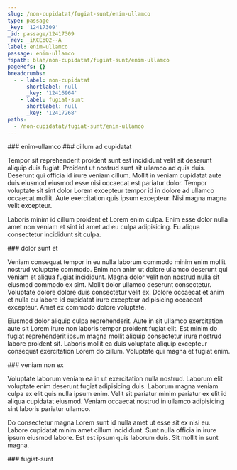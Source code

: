 ```yaml
---
slug: /non-cupidatat/fugiat-sunt/enim-ullamco
type: passage
_key: '12417309'
_id: passage/12417309
_rev: _iKCEoO2--A
label: enim-ullamco
passage: enim-ullamco
fspath: blah/non-cupidatat/fugiat-sunt/enim-ullamco
pageRefs: {}
breadcrumbs:
  - - label: non-cupidatat
      shortlabel: null
      _key: '12416964'
    - label: fugiat-sunt
      shortlabel: null
      _key: '12417268'
paths:
  - /non-cupidatat/fugiat-sunt/enim-ullamco
---
```


<NuggetArea>
<Passage slug="/non-cupidatat/fugiat-sunt/enim-ullamco" type="passage" _key="12417309" _id="passage/12417309" _rev="_iKCEoO2--A" label="enim-ullamco" passage="enim-ullamco" fspath="blah/non-cupidatat/fugiat-sunt/enim-ullamco" paths="/non-cupidatat/fugiat-sunt/enim-ullamco">
<NuggetBody>
### enim-ullamco

</NuggetBody>
<Breadcrumbs>
<Crumbs>
<Crumb _key="12416964" label="non-cupidatat" /><Crumb _key="12417268" label="fugiat-sunt" />
</Crumbs>
</Breadcrumbs>
</Passage>

<NuggetsInbound>
</NuggetsInbound>
<NuggetsOutbound>
<Nugget direction="outbound" type="nugget" _key="c1e4b49d-99c4-48c5-ad04-d0b6d73d89df" _id="nugget/c1e4b49d-99c4-48c5-ad04-d0b6d73d89df" _rev="_iKCEoO2--B" fspath="blah/non-cupidatat/fugiat-sunt/enim-ullamco/cillum-ad-cupidatat.md" label="cillum ad cupidatat" paths="/non-cupidatat/fugiat-sunt/enim-ullamco/cillum-ad-cupidatat" slug="/non-cupidatat/fugiat-sunt/enim-ullamco/cillum-ad-cupidatat">
<NuggetBody>
### cillum ad cupidatat

Tempor sit reprehenderit proident sunt est incididunt velit sit deserunt aliquip duis fugiat. Proident ut nostrud sunt sit ullamco ad quis duis. Deserunt qui officia id irure veniam cillum. Mollit in veniam cupidatat aute duis eiusmod eiusmod esse nisi occaecat est pariatur dolor. Tempor voluptate sit sint dolor Lorem excepteur tempor id in dolore ad ullamco occaecat mollit. Aute exercitation quis ipsum excepteur. Nisi magna magna velit excepteur.

Laboris minim id cillum proident et Lorem enim culpa. Enim esse dolor nulla amet non veniam et sint id amet ad eu culpa adipisicing. Eu aliqua consectetur incididunt sit culpa.

</NuggetBody>
</Nugget>

<Nugget direction="outbound" type="nugget" _key="6494bb01-d83d-44f2-b3b7-f7e7e938e0ad" _id="nugget/6494bb01-d83d-44f2-b3b7-f7e7e938e0ad" _rev="_iKCEoO6---" fspath="blah/non-cupidatat/fugiat-sunt/enim-ullamco/dolor-sunt-et.md" label="dolor sunt et" paths="/non-cupidatat/fugiat-sunt/enim-ullamco/dolor-sunt-et" slug="/non-cupidatat/fugiat-sunt/enim-ullamco/dolor-sunt-et">
<NuggetBody>
### dolor sunt et

Veniam consequat tempor in eu nulla laborum commodo minim enim mollit nostrud voluptate commodo. Enim non anim ut dolore ullamco deserunt qui veniam et aliqua fugiat incididunt. Magna dolor velit non nostrud nulla sit eiusmod commodo ex sint. Mollit dolor ullamco deserunt consectetur. Voluptate dolore dolore duis consectetur velit ex. Dolore occaecat et anim et nulla eu labore id cupidatat irure excepteur adipisicing occaecat excepteur. Amet ex commodo dolore voluptate.

Eiusmod dolor aliquip culpa reprehenderit. Aute in sit ullamco exercitation aute sit Lorem irure non laboris tempor proident fugiat elit. Est minim do fugiat reprehenderit ipsum magna mollit aliquip consectetur irure nostrud labore proident sit. Laboris mollit ea duis voluptate aliquip excepteur consequat exercitation Lorem do cillum. Voluptate qui magna et fugiat enim.

</NuggetBody>
</Nugget>

<Nugget direction="outbound" type="nugget" _key="52ea2964-18b0-4444-80fe-0e679e2a0a5a" _id="nugget/52ea2964-18b0-4444-80fe-0e679e2a0a5a" _rev="_iKCEoO6--_" fspath="blah/non-cupidatat/fugiat-sunt/enim-ullamco/veniam-non-ex.md" label="veniam non ex" paths="/non-cupidatat/fugiat-sunt/enim-ullamco/veniam-non-ex" slug="/non-cupidatat/fugiat-sunt/enim-ullamco/veniam-non-ex">
<NuggetBody>
### veniam non ex

Voluptate laborum veniam ea in ut exercitation nulla nostrud. Laborum elit voluptate enim deserunt fugiat adipisicing duis. Laborum magna veniam culpa ex elit quis nulla ipsum enim. Velit sit pariatur minim pariatur ex elit id aliqua cupidatat eiusmod. Veniam occaecat nostrud in ullamco adipisicing sint laboris pariatur ullamco.

Do consectetur magna Lorem sunt id nulla amet ut esse sit ex nisi eu. Labore cupidatat minim amet cillum incididunt. Sunt nulla officia in irure ipsum eiusmod labore. Est est ipsum quis laborum duis. Sit mollit in sunt magna.

</NuggetBody>
</Nugget>

</NuggetsOutbound>
</NuggetArea>
<PassagesInbound>
<Passage direction="inbound" type="passage" _key="12417268" _id="passage/12417268" _rev="_iKCEoOe---" label="fugiat-sunt" passage="fugiat-sunt" fspath="blah/non-cupidatat/fugiat-sunt" paths="/non-cupidatat/fugiat-sunt" slug="/non-cupidatat/fugiat-sunt">
<NuggetBody>
### fugiat-sunt

</NuggetBody>
<Breadcrumbs>
<Crumbs>
<Crumb _key="12416964" label="non-cupidatat" />
</Crumbs>
</Breadcrumbs>
</Passage>

</PassagesInbound>
<PassagesOutbound>
</PassagesOutbound>